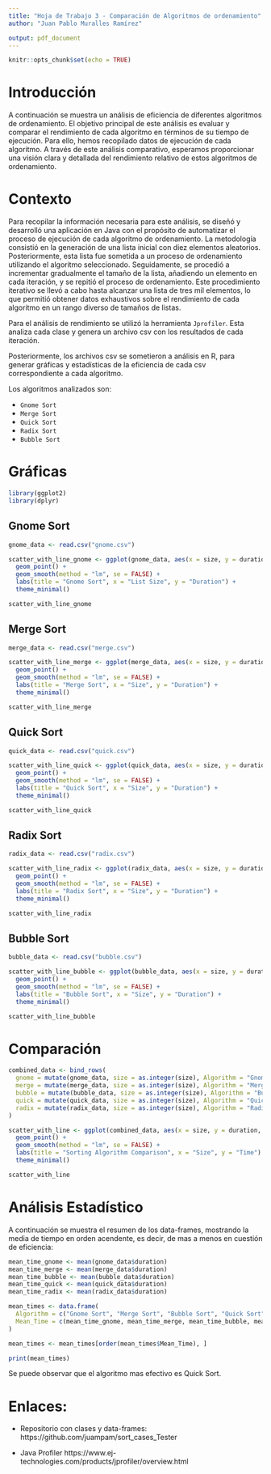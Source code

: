 ```yaml
---
title: "Hoja de Trabajo 3 - Comparación de Algoritmos de ordenamiento"
author: "Juan Pablo Muralles Ramírez"

output: pdf_document
---
```


```r
knitr::opts_chunk$set(echo = TRUE)
```


# Introducción

A continuación se muestra un análisis de eficiencia de diferentes algoritmos de ordenamiento.
El objetivo principal de este análisis es evaluar y comparar el rendimiento de cada algoritmo en términos de su tiempo de ejecución. Para ello, hemos recopilado datos de ejecución de cada algoritmo. A través de este análisis comparativo, esperamos proporcionar una visión clara y detallada del rendimiento relativo de estos algoritmos de ordenamiento.

# Contexto

Para recopilar la información necesaria para este análisis, se diseñó y desarrolló una aplicación en Java con el propósito de automatizar el proceso de ejecución de cada algoritmo de ordenamiento.  La metodología consistió en la generación de una lista inicial con diez elementos aleatorios. Posteriormente, esta lista fue sometida a un proceso de ordenamiento utilizando el algoritmo seleccionado. Seguidamente, se procedió a incrementar gradualmente el tamaño de la lista, añadiendo un elemento en cada iteración, y se repitió el proceso de ordenamiento. Este procedimiento iterativo se llevó a cabo hasta alcanzar una lista de tres mil elementos, lo que permitió obtener datos exhaustivos sobre el rendimiento de cada algoritmo en un rango diverso de tamaños de listas.

Para el análisis de rendimiento se utilizó la herramienta `Jprofiler`. Esta analiza cada clase y genera un archivo csv con los resultados de cada iteración.

Posteriormente, los archivos csv se sometieron a análisis en R, para generar gráficas y estadísticas de la eficiencia de cada csv correspondiente a cada algoritmo.

Los algoritmos analizados son:

- `Gnome Sort`
- `Merge Sort`
- `Quick Sort`
- `Radix Sort`
- `Bubble Sort`

# Gráficas

```r
library(ggplot2)
library(dplyr)

```


## Gnome Sort

```r
gnome_data <- read.csv("gnome.csv")

scatter_with_line_gnome <- ggplot(gnome_data, aes(x = size, y = duration)) +
  geom_point() +
  geom_smooth(method = "lm", se = FALSE) +  
  labs(title = "Gnome Sort", x = "List Size", y = "Duration") +
  theme_minimal()

scatter_with_line_gnome


```

## Merge Sort

```r
merge_data <- read.csv("merge.csv")

scatter_with_line_merge <- ggplot(merge_data, aes(x = size, y = duration)) +
  geom_point() +
  geom_smooth(method = "lm", se = FALSE) + 
  labs(title = "Merge Sort", x = "Size", y = "Duration") +
  theme_minimal()

scatter_with_line_merge


```


## Quick Sort

```r
quick_data <- read.csv("quick.csv")

scatter_with_line_quick <- ggplot(quick_data, aes(x = size, y = duration)) +
  geom_point() +
  geom_smooth(method = "lm", se = FALSE) +  
  labs(title = "Quick Sort", x = "Size", y = "Duration") +
  theme_minimal()

scatter_with_line_quick

```

## Radix Sort
```r
radix_data <- read.csv("radix.csv")

scatter_with_line_radix <- ggplot(radix_data, aes(x = size, y = duration)) +
  geom_point() +
  geom_smooth(method = "lm", se = FALSE) + 
  labs(title = "Radix Sort", x = "Size", y = "Duration") +
  theme_minimal()

scatter_with_line_radix


```


## Bubble Sort
```r
bubble_data <- read.csv("bubble.csv")

scatter_with_line_bubble <- ggplot(bubble_data, aes(x = size, y = duration)) +
  geom_point() +
  geom_smooth(method = "lm", se = FALSE) + 
  labs(title = "Bubble Sort", x = "Size", y = "Duration") +
  theme_minimal()

scatter_with_line_bubble

```

# Comparación 

```r
combined_data <- bind_rows(
  gnome = mutate(gnome_data, size = as.integer(size), Algorithm = "Gnome Sort"),
  merge = mutate(merge_data, size = as.integer(size), Algorithm = "Merge Sort"),
  bubble = mutate(bubble_data, size = as.integer(size), Algorithm = "Bubble Sort"),
  quick = mutate(quick_data, size = as.integer(size), Algorithm = "Quick Sort"),
  radix = mutate(radix_data, size = as.integer(size), Algorithm = "Radix Sort")
)

scatter_with_line <- ggplot(combined_data, aes(x = size, y = duration, color = Algorithm)) +
  geom_point() +
  geom_smooth(method = "lm", se = FALSE) +  
  labs(title = "Sorting Algorithm Comparison", x = "Size", y = "Time") +
  theme_minimal()

scatter_with_line

```

# Análisis Estadístico

A continuación se muestra el resumen de los data-frames, mostrando la media de tiempo en orden acendente, es decir, de mas a menos en cuestión de eficiencia:

```r
mean_time_gnome <- mean(gnome_data$duration)
mean_time_merge <- mean(merge_data$duration)
mean_time_bubble <- mean(bubble_data$duration)
mean_time_quick <- mean(quick_data$duration)
mean_time_radix <- mean(radix_data$duration)

mean_times <- data.frame(
  Algorithm = c("Gnome Sort", "Merge Sort", "Bubble Sort", "Quick Sort", "Radix Sort"),
  Mean_Time = c(mean_time_gnome, mean_time_merge, mean_time_bubble, mean_time_quick, mean_time_radix)
)

mean_times <- mean_times[order(mean_times$Mean_Time), ]

print(mean_times)
```
Se puede observar que el algoritmo mas efectivo es Quick Sort.

# Enlaces:

- Repositorio con clases y data-frames:
  https://github.com/juampam/sort_cases_Tester
  
- Java Profiler
  https://www.ej-technologies.com/products/jprofiler/overview.html
  
  
